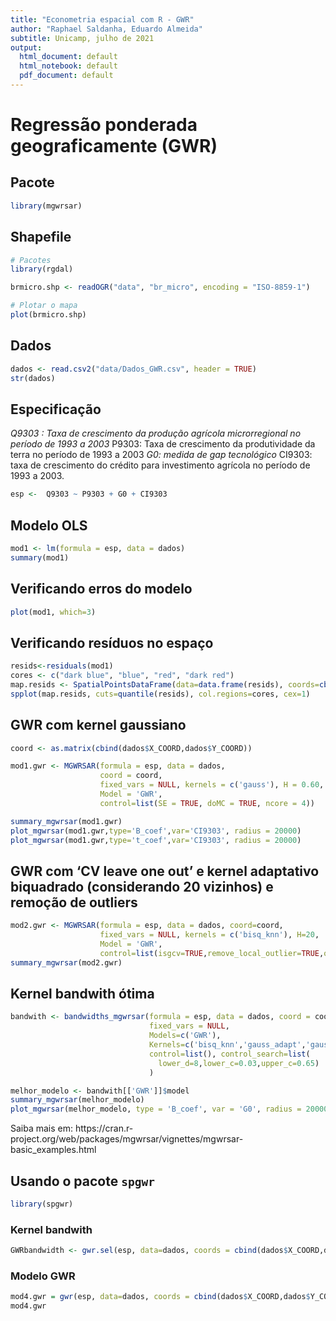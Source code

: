 ```yaml
---
title: "Econometria espacial com R - GWR"
author: "Raphael Saldanha, Eduardo Almeida"
subtitle: Unicamp, julho de 2021
output:
  html_document: default
  html_notebook: default
  pdf_document: default
---
```


# Regressão ponderada geograficamente (GWR)

## Pacote

```r
library(mgwrsar)
```

## Shapefile

```r
# Pacotes
library(rgdal)

brmicro.shp <- readOGR("data", "br_micro", encoding = "ISO-8859-1")

# Plotar o mapa
plot(brmicro.shp)
```

## Dados

```r
dados <- read.csv2("data/Dados_GWR.csv", header = TRUE)
str(dados)
```

## Especificação

*Q9303 : Taxa de crescimento da produção agrícola microrregional no período de 1993 a 2003
*P9303: Taxa de crescimento da produtividade da terra no período de 1993 a 2003
*G0: medida de gap tecnológico 
*CI9303: taxa de crescimento do crédito para investimento agrícola no período de 1993 a 2003.

```r
esp <-  Q9303 ~ P9303 + G0 + CI9303
```


## Modelo OLS

```r
mod1 <- lm(formula = esp, data = dados)
summary(mod1)
```

## Verificando erros do modelo

```r
plot(mod1, which=3)
```

## Verificando resíduos no espaço

```r
resids<-residuals(mod1)
cores <- c("dark blue", "blue", "red", "dark red") 
map.resids <- SpatialPointsDataFrame(data=data.frame(resids), coords=cbind(dados$X_COORD,dados$Y_COORD)) 
spplot(map.resids, cuts=quantile(resids), col.regions=cores, cex=1) 
```

## GWR com kernel gaussiano 

```r
coord <- as.matrix(cbind(dados$X_COORD,dados$Y_COORD))
```


```r
mod1.gwr <- MGWRSAR(formula = esp, data = dados, 
                    coord = coord,
                    fixed_vars = NULL, kernels = c('gauss'), H = 0.60,
                    Model = 'GWR',
                    control=list(SE = TRUE, doMC = TRUE, ncore = 4))

summary_mgwrsar(mod1.gwr)
plot_mgwrsar(mod1.gwr,type='B_coef',var='CI9303', radius = 20000)
plot_mgwrsar(mod1.gwr,type='t_coef',var='CI9303', radius = 20000)
```




## GWR com 'CV leave one out' e kernel adaptativo biquadrado (considerando 20 vizinhos) e remoção de outliers

```r
mod2.gwr <- MGWRSAR(formula = esp, data = dados, coord=coord,
                    fixed_vars = NULL, kernels = c('bisq_knn'), H=20,
                    Model = 'GWR',
                    control=list(isgcv=TRUE,remove_local_outlier=TRUE,outv=0.01))
summary_mgwrsar(mod2.gwr)
```

## Kernel bandwith ótima

```r
bandwith <- bandwidths_mgwrsar(formula = esp, data = dados, coord = coord,
                               fixed_vars = NULL, 
                               Models=c('GWR'), 
                               Kernels=c('bisq_knn','gauss_adapt','gauss'), 
                               control=list(), control_search=list(
                                 lower_d=8,lower_c=0.03,upper_c=0.65)
                               )

melhor_modelo <- bandwith[['GWR']]$model
summary_mgwrsar(melhor_modelo)
plot_mgwrsar(melhor_modelo, type = 'B_coef', var = 'G0', radius = 20000) 
```

Saiba mais em: https://cran.r-project.org/web/packages/mgwrsar/vignettes/mgwrsar-basic_examples.html


## Usando o pacote `spgwr`

```r
library(spgwr)
```


### Kernel bandwith

```r
GWRbandwidth <- gwr.sel(esp, data=dados, coords = cbind(dados$X_COORD,dados$Y_COORD), adapt = TRUE) 
```

### Modelo GWR

```r
mod4.gwr = gwr(esp, data=dados, coords = cbind(dados$X_COORD,dados$Y_COORD), adapt=GWRbandwidth, hatmatrix=TRUE, se.fit=TRUE) 
mod4.gwr
```

